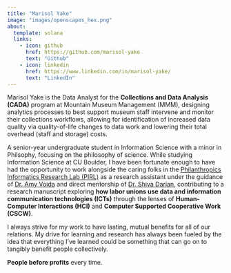```yaml
---
title: "Marisol Yake"
image: "images/openscapes_hex.png"
about:
  template: solana
  links:
    - icon: github
      href: https://github.com/marisol-yake
      text: "Github"
    - icon: linkedin
      href: https://www.linkedin.com/in/marisol-yake/
      text: "LinkedIn"
---
```


::: {#hero-heading}
Marisol Yake is the Data Analyst for the **Collections and Data Analysis (CADA)** program at Mountain Museum Management (MMM), designing analytics processes to best support museum staff intervene and monitor their collections workflows, allowing for identification of increased data quality via quality-of-life changes to data work and lowering their total overhead (staff and storage) costs.

A senior-year undergraduate student in Information Science with a minor in Philsophy, focusing on the philosophy of science. While studying Information Science at CU Boulder, I have been fortunate enough to have had the opportunity to work alongside the caring folks in the [Philanthropics Informatics Research Lab (PIRL)](https://amy.voida.com/research-group/ "Link to PIRL website") as a research assistant under the guidance of [Dr. Amy Voida](https://amy.voida.com/ "Link to Dr. Amy Voida's website") and direct mentorship of [Dr. Shiva Darian](https://smdarian.github.io/ "Link to Dr. Shiva Darian's website"), contributing to a research manuscript exploring **how labor unions use data and information communication technologies (ICTs)** through the lenses of **Human-Computer Interactions (HCI)** and **Computer Supported Cooperative Work (CSCW)**.

I always strive for my work to have lasting, mutual benefits for all of our relations. My drive for learning and research has always been fueled by the idea that everything I've learned could be something that can go on to tangibly benefit people collectively.

**People before profits** every time.
:::
